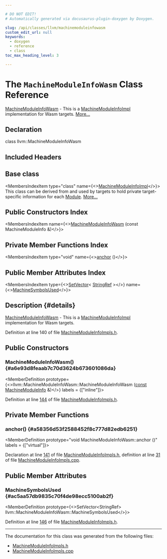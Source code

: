 ```yaml
---

# DO NOT EDIT!
# Automatically generated via docusaurus-plugin-doxygen by Doxygen.

slug: /api/classes/llvm/machinemoduleinfowasm
custom_edit_url: null
keywords:
  - doxygen
  - reference
  - class
toc_max_heading_level: 3

---
```





# The `MachineModuleInfoWasm` Class Reference

<DoxygenPage pluginConfig={pluginConfig}>

<a href="/docs/api/classes/llvm/machinemoduleinfowasm">MachineModuleInfoWasm</a> - This is a <a href="/docs/api/classes/llvm/machinemoduleinfoimpl">MachineModuleInfoImpl</a> implementation for Wasm targets. <a href="#details">More...</a>

## Declaration

<CodeBlock>class llvm::MachineModuleInfoWasm</CodeBlock>

## Included Headers

<IncludesList>
<IncludesListItem
  filePath="llvm/CodeGen/MachineModuleInfoImpls.h"
  permalink="/docs/api/files/include/include/llvm/include/llvm/codegen/machinemoduleinfoimpls-h"
  isLocal="true" />
</IncludesList>

## Base class

<MembersIndex>

<MembersIndexItem
  type="class"
  name={<><a href="/docs/api/classes/llvm/machinemoduleinfoimpl">MachineModuleInfoImpl</a></>}>
This class can be derived from and used by targets to hold private target-specific information for each <a href="/docs/api/classes/llvm/module">Module</a>. <a href="/docs/api/classes/llvm/machinemoduleinfoimpl/#details">More...</a>
</MembersIndexItem>

</MembersIndex>

## Public Constructors Index

<MembersIndex>

<MembersIndexItem
  name={<><a href="#a6e93d8feaab7c70d3624b673601086da">MachineModuleInfoWasm</a> (const MachineModuleInfo &amp;)</>}>
</MembersIndexItem>

</MembersIndex>

## Private Member Functions Index

<MembersIndex>

<MembersIndexItem
  type="void"
  name={<><a href="#a58356d53f2588452f8c777d82edb6251">anchor</a> ()</>}>
</MembersIndexItem>

</MembersIndex>

## Public Member Attributes Index

<MembersIndex>

<MembersIndexItem
  type={<><a href="/docs/api/classes/llvm/setvector">SetVector</a>&lt; <a href="/docs/api/classes/llvm/stringref">StringRef</a> &gt;</>}
  name={<><a href="#ac5aa57db9835c70f4de98ecc5100ab2f">MachineSymbolsUsed</a></>}>
</MembersIndexItem>

</MembersIndex>

## Description {#details}

<a href="/docs/api/classes/llvm/machinemoduleinfowasm">MachineModuleInfoWasm</a> - This is a <a href="/docs/api/classes/llvm/machinemoduleinfoimpl">MachineModuleInfoImpl</a> implementation for Wasm targets.

Definition at line 140 of file <a href="/docs/api/files/include/include/llvm/include/llvm/codegen/machinemoduleinfoimpls-h">MachineModuleInfoImpls.h</a>.

<SectionDefinition>

## Public Constructors

### MachineModuleInfoWasm() {#a6e93d8feaab7c70d3624b673601086da}

<MemberDefinition
  prototype={<>llvm::MachineModuleInfoWasm::MachineModuleInfoWasm (<a href="/docs/api/files/lib/lib/target/lib/target/aarch64/aarch64promoteconstant-cpp/#a90f8350fecae261c25be85d38b451bff">const</a> <a href="/docs/api/classes/llvm/machinemoduleinfo">MachineModuleInfo</a> &amp;)</>}
  labels = {["inline"]}>

Definition at line <a href="/docs/api/files/include/include/llvm/include/llvm/codegen/machinemoduleinfoimpls-h/#l00144">144</a> of file <a href="/docs/api/files/include/include/llvm/include/llvm/codegen/machinemoduleinfoimpls-h">MachineModuleInfoImpls.h</a>.
</MemberDefinition>

</SectionDefinition>

<SectionDefinition>

## Private Member Functions

### anchor() {#a58356d53f2588452f8c777d82edb6251}

<MemberDefinition
  prototype="void MachineModuleInfoWasm::anchor ()"
  labels = {["virtual"]}>

Declaration at line <a href="/docs/api/files/include/include/llvm/include/llvm/codegen/machinemoduleinfoimpls-h/#l00141">141</a> of file <a href="/docs/api/files/include/include/llvm/include/llvm/codegen/machinemoduleinfoimpls-h">MachineModuleInfoImpls.h</a>, definition at line <a href="/docs/api/files/lib/lib/codegen/machinemoduleinfoimpls-cpp/#l00031">31</a> of file <a href="/docs/api/files/lib/lib/codegen/machinemoduleinfoimpls-cpp">MachineModuleInfoImpls.cpp</a>.
</MemberDefinition>

</SectionDefinition>

<SectionDefinition>

## Public Member Attributes

### MachineSymbolsUsed {#ac5aa57db9835c70f4de98ecc5100ab2f}

<MemberDefinition
  prototype={<>SetVector&lt;StringRef&gt; llvm::MachineModuleInfoWasm::MachineSymbolsUsed</>}>

Definition at line <a href="/docs/api/files/include/include/llvm/include/llvm/codegen/machinemoduleinfoimpls-h/#l00146">146</a> of file <a href="/docs/api/files/include/include/llvm/include/llvm/codegen/machinemoduleinfoimpls-h">MachineModuleInfoImpls.h</a>.
</MemberDefinition>

</SectionDefinition>

<hr/>

The documentation for this class was generated from the following files:

<ul>
<li><a href="/docs/api/files/include/include/llvm/include/llvm/codegen/machinemoduleinfoimpls-h">MachineModuleInfoImpls.h</a></li>
<li><a href="/docs/api/files/lib/lib/codegen/machinemoduleinfoimpls-cpp">MachineModuleInfoImpls.cpp</a></li>
</ul>

</DoxygenPage>
